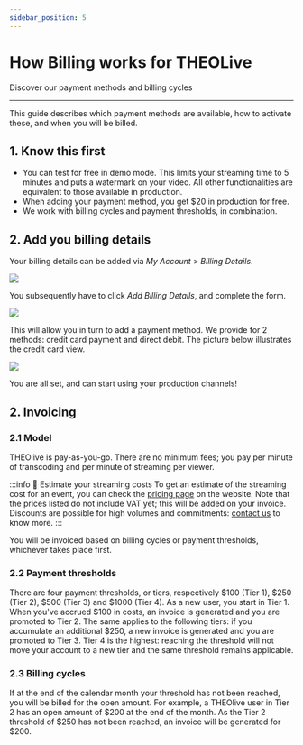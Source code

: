 ```yaml
---
sidebar_position: 5
---
```


# How Billing works for THEOLive

Discover our payment methods and billing cycles

---

This guide describes which payment methods are available, how to activate these, and when you will be billed.

## 1. Know this first

- You can test for free in demo mode. This limits your streaming time to 5 minutes and puts a watermark on your video. All other functionalities are equivalent to those available in production.
- When adding your payment method, you get $20 in production for free.
- We work with billing cycles and payment thresholds, in combination.

## 2. Add you billing details

Your billing details can be added via _My Account_ > _Billing Details_.

![](../assets/img/dcb32a2-billing-details.PNG)

You subsequently have to click _Add Billing Details_, and complete the form.

![](../assets/img/8e7abe9-2.Billing-details-fields-overview.PNG)

This will allow you in turn to add a payment method. We provide for 2 methods: credit card payment and direct debit. The picture below illustrates the credit card view.

![](../assets/img/76aaff1-3.Add-credit-or-debit-card.PNG)

You are all set, and can start using your production channels!

## 2. Invoicing

### 2.1 Model

THEOlive is pay-as-you-go. There are no minimum fees; you pay per minute of transcoding and per minute of streaming per viewer.

:::info 📘 Estimate your streaming costs
To get an estimate of the streaming cost for an event, you can check the [pricing page](https://www.theoplayer.com/pricing/theolive) on the website. Note that the prices listed do not include VAT yet; this will be added on your invoice. Discounts are possible for high volumes and commitments: [contact us](https://www.theoplayer.com/contact-us) to know more.
:::

You will be invoiced based on billing cycles or payment thresholds, whichever takes place first.

### 2.2 Payment thresholds

There are four payment thresholds, or tiers, respectively $100 (Tier 1), $250 (Tier 2), $500 (Tier 3) and $1000 (Tier 4). As a new user, you start in Tier 1. When you've accrued $100 in costs, an invoice is generated and you are promoted to Tier 2. The same applies to the following tiers: if you accumulate an additional $250, a new invoice is generated and you are promoted to Tier 3. Tier 4 is the highest: reaching the threshold will not move your account to a new tier and the same threshold remains applicable.

### 2.3 Billing cycles

If at the end of the calendar month your threshold has not been reached, you will be billed for the open amount. For example, a THEOlive user in Tier 2 has an open amount of $200 at the end of the month. As the Tier 2 threshold of $250 has not been reached, an invoice will be generated for $200.
